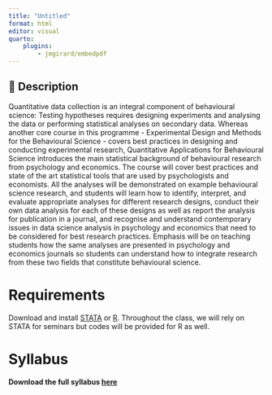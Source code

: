 ```yaml
---
title: "Untitled"
format: html
editor: visual
quarto:
    plugins:
        - jmgirard/embedpdf
---
```


<style>
.pdf {
  max-width: 100%;
	width: 600px;
	height: 600px;
	border: 10px solid rgba(0,0,0,.2);
	margin: 0;
}
</style>

## 📢 Description
Quantitative data collection is an integral component of behavioural science: Testing hypotheses requires designing experiments and analysing the data or performing statistical analyses on secondary data. Whereas another core course in this programme - Experimental Design and Methods for the Behavioural Science - covers best practices in designing and conducting experimental research, Quantitative Applications for Behavioural Science introduces the main statistical background of behavioural research from psychology and economics. The course will cover best practices and state of the art statistical tools that are used by psychologists and economists. All the analyses will be demonstrated on example behavioural science research, and students will learn how to identify, interpret, and evaluate appropriate analyses for different research designs, conduct their own data analysis for each of these designs as well as report the analysis for publication in a journal, and recognise and understand contemporary issues in data science analysis in psychology and economics that need to be considered for best research practices. Emphasis will be on teaching students how the same analyses are presented in psychology and economics journals so students can understand how to integrate research from these two fields that constitute behavioural science.

# Requirements
Download and install [STATA](https://moodle.lse.ac.uk/course/view.php?id=7882) or [R](https://www.r-project.org). Throughout the class, we will rely on STATA for seminars but codes will be provided for R as well.

# Syllabus

**Download the full syllabus [here](https://lse-main-mdl-euwest1.s3.eu-west-1.amazonaws.com/1f/c6/1fc6b1a781e052d5c85277c9563638823caa896e?response-content-disposition=inline%3B%20filename%3D%22PB4A7_Syllabus_2023_24.pdf%22&response-content-type=application%2Fpdf&X-Amz-Content-Sha256=UNSIGNED-PAYLOAD&X-Amz-Algorithm=AWS4-HMAC-SHA256&X-Amz-Credential=AKIARJMQYW4LM5PB3ZM2%2F20230920%2Feu-west-1%2Fs3%2Faws4_request&X-Amz-Date=20230920T104544Z&X-Amz-SignedHeaders=host&X-Amz-Expires=21556&X-Amz-Signature=ccd2b1ae4e93b803b35d9b7bb20e93854f3e5c730d7f4fc4dc2c6d026b3aac82)**